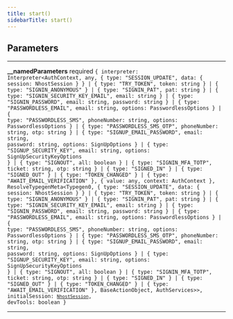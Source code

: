 ```yaml
---
title: start()
sidebarTitle: start()
---
```


## Parameters

---

**<span className="parameter-name">\_\_namedParameters</span>** <span className="optional-status">required</span> <code>&#123; interpreter: Interpreter&lt;AuthContext, any, &#123; type: "SESSION_UPDATE", data: &#123; session: NhostSession &#125; &#125; &#124; &#123; type: "TRY_TOKEN", token: string &#125; &#124; &#123; type: "SIGNIN_ANONYMOUS" &#125; &#124; &#123; type: "SIGNIN_PAT", pat: string &#125; &#124; &#123; type: "SIGNIN_SECURITY_KEY_EMAIL", email: string &#125; &#124; &#123; type: "SIGNIN_PASSWORD", email: string, password: string &#125; &#124; &#123; type: "PASSWORDLESS_EMAIL", email: string, options: PasswordlessOptions &#125; &#124; &#123; type: "PASSWORDLESS_SMS", phoneNumber: string, options: PasswordlessOptions &#125; &#124; &#123; type: "PASSWORDLESS_SMS_OTP", phoneNumber: string, otp: string &#125; &#124; &#123; type: "SIGNUP_EMAIL_PASSWORD", email: string, password: string, options: SignUpOptions &#125; &#124; &#123; type: "SIGNUP_SECURITY_KEY", email: string, options: SignUpSecurityKeyOptions &#125; &#124; &#123; type: "SIGNOUT", all: boolean &#125; &#124; &#123; type: "SIGNIN_MFA_TOTP", ticket: string, otp: string &#125; &#124; &#123; type: "SIGNED_IN" &#125; &#124; &#123; type: "SIGNED_OUT" &#125; &#124; &#123; type: "TOKEN_CHANGED" &#125; &#124; &#123; type: "AWAIT_EMAIL_VERIFICATION" &#125;, &#123; value: any, context: AuthContext &#125;, ResolveTypegenMeta&lt;Typegen0, &#123; type: "SESSION_UPDATE", data: &#123; session: NhostSession &#125; &#125; &#124; &#123; type: "TRY_TOKEN", token: string &#125; &#124; &#123; type: "SIGNIN_ANONYMOUS" &#125; &#124; &#123; type: "SIGNIN_PAT", pat: string &#125; &#124; &#123; type: "SIGNIN_SECURITY_KEY_EMAIL", email: string &#125; &#124; &#123; type: "SIGNIN_PASSWORD", email: string, password: string &#125; &#124; &#123; type: "PASSWORDLESS_EMAIL", email: string, options: PasswordlessOptions &#125; &#124; &#123; type: "PASSWORDLESS_SMS", phoneNumber: string, options: PasswordlessOptions &#125; &#124; &#123; type: "PASSWORDLESS_SMS_OTP", phoneNumber: string, otp: string &#125; &#124; &#123; type: "SIGNUP_EMAIL_PASSWORD", email: string, password: string, options: SignUpOptions &#125; &#124; &#123; type: "SIGNUP_SECURITY_KEY", email: string, options: SignUpSecurityKeyOptions &#125; &#124; &#123; type: "SIGNOUT", all: boolean &#125; &#124; &#123; type: "SIGNIN_MFA_TOTP", ticket: string, otp: string &#125; &#124; &#123; type: "SIGNED_IN" &#125; &#124; &#123; type: "SIGNED_OUT" &#125; &#124; &#123; type: "TOKEN_CHANGED" &#125; &#124; &#123; type: "AWAIT_EMAIL_VERIFICATION" &#125;, BaseActionObject, AuthServices&gt;&gt;, initialSession: [`NhostSession`](/reference/javascript/auth/types/nhost-session), devTools: boolean &#125;</code>

---
